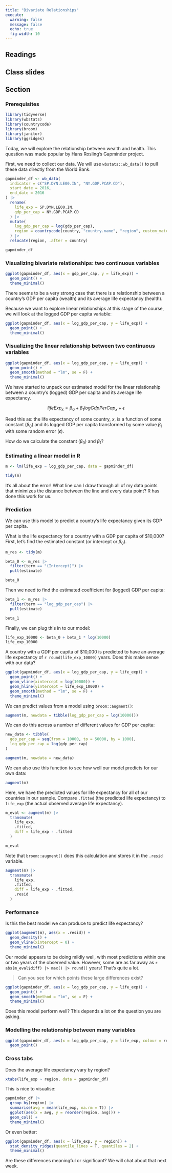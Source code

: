 ```yaml
---
title: "Bivariate Relationships"
execute: 
  warning: false
  message: false
  echo: true
  fig-width: 10
---
```


## Readings

## Class slides

## Section

### Prerequisites

```r
library(tidyverse)
library(wbstats)
library(countrycode)
library(broom)
library(janitor)
library(ggridges)
```

Today, we will explore the relationship between wealth and health. This question was made popular by Hans Rosling's Gapminder project.

First, we need to collect our data. We will use `wbstats::wb_data()` to pull these data directly from the World Bank.

```r

gapminder_df <- wb_data(
  indicator = c("SP.DYN.LE00.IN", "NY.GDP.PCAP.CD"),
  start_date = 2016,
  end_date = 2016
) |> 
  rename(
    life_exp = SP.DYN.LE00.IN,
    gdp_per_cap = NY.GDP.PCAP.CD
  ) |> 
  mutate(
    log_gdp_per_cap = log(gdp_per_cap),
    region = countrycode(country, "country.name", "region", custom_match = c("Turkiye" = "Europe & Central Asia"))
  ) |> 
  relocate(region, .after = country)

gapminder_df
```

### Visualizing bivariate relationships: two continuous variables

```r
ggplot(gapminder_df, aes(x = gdp_per_cap, y = life_exp)) + 
  geom_point() + 
  theme_minimal()
```

There seems to be a very strong case that there is a relationship between a country's GDP per capita (wealth) and its average life expectancy (health).

Because we want to explore linear relationships at this stage of the course, we will look at the logged GDP per capita variable:

```r
ggplot(gapminder_df, aes(x = log_gdp_per_cap, y = life_exp)) + 
  geom_point() + 
  theme_minimal()
```

### Visualizing the linear relationship between two continuous variables

```r
ggplot(gapminder_df, aes(x = log_gdp_per_cap, y = life_exp)) + 
  geom_point() + 
  geom_smooth(method = "lm", se = F) + 
  theme_minimal()
```

We have started to unpack our estimated model for the linear relationship between a country's (logged) GDP per capita and its average life expectancy. 

$$
life Exp_x = \beta_0 + \beta_1 logGdpPerCap_x + \epsilon
$$

Read this as: the life expectancy of some country, $x$, is a function of some constant ($\beta_0$) and its logged GDP per capita transformed by some value $\beta_1$ with some random error ($\epsilon$). 

How do we calculate the constant ($\beta_0$) and $\beta_1$?

### Estimating a linear model in R

```r
m <- lm(life_exp ~ log_gdp_per_cap, data = gapminder_df)

tidy(m)
```

It's all about the error! What line can I draw through all of my data points that minimizes the distance between the line and every data point? R has done this work for us. 

### Prediction

We can use this model to predict a country's life expectancy given its GDP per capita. 

What is the life expectancy for a country with a GDP per capita of \$10,000? First, let's find the estimated constant (or intercept or $\beta_0$). 

```r

m_res <- tidy(m)

beta_0 <- m_res |> 
  filter(term == "(Intercept)") |> 
  pull(estimate)

beta_0
```

Then we need to find the estimated coefficient for (logged) GDP per capita: 

```r
beta_1 <- m_res |> 
  filter(term == "log_gdp_per_cap") |> 
  pull(estimate)

beta_1
```

Finally, we can plug this in to our model: 

```r
life_exp_10000 <- beta_0 + beta_1 * log(10000)
life_exp_10000
```

A country with a GDP per capita of \$10,000 is predicted to have an average life expectancy of `r round(life_exp_10000)` years. Does this make sense with our data?

```r
ggplot(gapminder_df, aes(x = log_gdp_per_cap, y = life_exp)) + 
  geom_point() + 
  geom_vline(xintercept = log(10000)) + 
  geom_hline(yintercept = life_exp_10000) + 
  geom_smooth(method = "lm", se = F) + 
  theme_minimal()
```

We can predict values from a model using `broom::augment()`:

```r
augment(m, newdata = tibble(log_gdp_per_cap = log(10000)))
```

We can do this across a number of different values for GDP per capita: 

```r
new_data <- tibble(
  gdp_per_cap = seq(from = 10000, to = 50000, by = 1000),
  log_gdp_per_cap = log(gdp_per_cap)
)

augment(m, newdata = new_data)
```

We can also use this function to see how well our model predicts for our own data: 

```r
augment(m)
```

Here, we have the predicted values for life expectancy for all of our countries in our sample. Compare `.fitted` (the predicted life expectancy) to `life_exp` (the actual observed average life expectancy). 

```r
m_eval <- augment(m) |> 
  transmute(
    life_exp, 
    .fitted,
    diff = life_exp - .fitted
  )

m_eval
```

Note that `broom::augment()` does this calculation and stores it in the `.resid` variable. 

```r
augment(m) |> 
  transmute(
    life_exp, 
    .fitted,
    diff = life_exp - .fitted,
    .resid
  )
```

### Performance

Is this the best model we can produce to predict life expectancy? 

```r
ggplot(augment(m), aes(x = .resid)) + 
  geom_density() +
  geom_vline(xintercept = 0) + 
  theme_minimal()
```

Our model appears to be doing mildly well, with most predictions within one or two years of the observed value. However, some are as far away as `r abs(m_eval$diff) |> max() |> round()` years! That's quite a lot. 

> Can you see for which points these large differences exist? 

```r
ggplot(gapminder_df, aes(x = log_gdp_per_cap, y = life_exp)) + 
  geom_point() + 
  geom_smooth(method = "lm", se = F) + 
  theme_minimal()
```

Does this model perform well? This depends a lot on the question you are asking. 

### Modelling the relationship between many variables

```r
ggplot(gapminder_df, aes(x = log_gdp_per_cap, y = life_exp, colour = region)) + 
  geom_point()
```

### Cross tabs

Does the average life expectancy vary by region? 

```r
xtabs(life_exp ~ region, data = gapminder_df)
```

This is nice to visualise: 

```r
gapminder_df |> 
  group_by(region) |> 
  summarise(avg = mean(life_exp, na.rm = T)) |> 
  ggplot(aes(x = avg, y = reorder(region, avg))) + 
  geom_col() + 
  theme_minimal()
```

Or even better: 

```r
ggplot(gapminder_df, aes(x = life_exp, y = region)) + 
  stat_density_ridges(quantile_lines = T, quantiles = 2) + 
  theme_minimal()
```

Are these differences meaningful or significant? We will chat about that next week.
